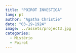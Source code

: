 ---
title: "POIROT INVESTIGA"
lang: pt
author: "Agatha Christie"
date: "03-19-1924"
image: ../assets/project3.jpg
categories: 
  - Mistério
  - Poirot
---

